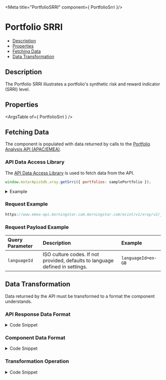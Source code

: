 
<Meta title="PortfolioSRRI" component={ PortfolioSrri }/>

<style> {
  `
    details {
      padding: 10px;
      font-weight: bold;
      color: white;
      background: #3c3c3c;
    }
    summary {
      font-family: "Nunito Sans","San Francisco",BlinkMacSystemFont,"Segoe UI","Helvetica Neue",Helvetica,Arial,sans-serif;
      cursor: pointer;
    }
    .summary-text {
      padding-left: 5px;
      font-size: 15px;
    }
    .hide {
      opacity: 0;
    }
    .v-application--wrap {
        min-height: 100%
    }
  `}

</style>

# Portfolio SRRI

- [Description](#description)
- [Properties](#properties)
- [Fetching Data](#fetching-data)
- [Data Transformation](#data-transformation)


## Description

The Portfolio SRRI illustrates a portfolio's synthetic risk and reward indicator (SRRI) level.

<Canvas withSource="open" withToolbar>
  <Story id="components-portfolio-srri--story-details"></Story>
</Canvas>

## Properties

<ArgsTable of={ PortfolioSrri } />

## Fetching Data

The component is populated with data returned by calls to the <a href={PORTFOLIO_ANALYSIS_EMEA_URL} target="_blank">Portfolio Analysis API (APAC/EMEA)</a>.
<!--
- [API Data Access Library](#api-data-access-library)
- [Request Example](#request)
- [Request Payload Example](#request-payload)
-->
### API Data Access Library

The <a href={DATA_ACCESS_LIBRARY} target="_blank">API Data Access Library</a> is used to fetch data from the API.

``` javascript dark
window.mstarApisSdk.xray.getSrri({ portfolios: samplePortfolio });
```
<details>
  <summary><span class="summary-text">Example</span></summary>

``` javascript dark
const samplePortfolio = {
  "type": 3,
  "benchmark": {
    "type": "Standard",
    "holdings": [
      {
        "identifier": "EUCA000555",
        "identifierType": "MSID",
        "weight": 100
      }
    ]
  },
  "holdings": [
    {
      "identifier": "F0GBR052QA",
      "identifierType": "MSID",
      "amount": 5000
    },
    {
      "identifier": "F000000EY1",
      "identifierType": "MSID",
      "amount": 2500
    },
    {
      "identifier": "F00000OXG7",
      "identifierType": "MSID",
      "amount": 2000
    },
    {
      "identifier": "F00000TWNO",
      "identifierType": "MSID",
      "amount": 10000
    }
  ],
  "name": "UK demo portfolio - amount"
}

window.mstarApisSdk.xray.getSrri({ portfolios: samplePortfolio});

```

</details>

### Request Example

```javascript dark
https://www.emea-api.morningstar.com.morningstar.com/ecint/v1/xray/v2/json?languageId={{languageId}}

```

### Request Payload Example

| Query Parameter | Description|Example |
| :----------- | :--------| :----------- |
| `languageId` |	ISO culture codes. If not provided, defaults to language defined in settings. |`languageId=en-GB` |


## Data Transformation

Data returned by the API must be transformed to a format the component understands.
<!--
- [API Response Data Format](#api-response-data-format)
- [Component Data Format](#component-data-format)
- [Transformation Operation](#transformation-operation)
-->

### API Response Data Format

<details>
  <summary><span class="summary-text">Code Snippet</span></summary>

```json dark
{
  "status": {
    "detailedStatusMessage": "",
    "statusCode": 200,
    "statusDescription": ""
  },
  "riskStatistics": {
    "type": "MonthEnd",
    "currencyId": "GBP",
    "endDate": "2022-06-30",
    "sRRI": [
      {
        "value": 4,
        "timePeriod": "W260",
        "frequency": "W",
        "endDate": "2022-07-22"
      }
    ]
  }
}
```
</details>

### Component Data Format

<details>
  <summary><span class="summary-text">Code Snippet</span></summary>

```json dark
{
  "srriRank": 4
}
```
</details>

### Transformation Operation

<details>
  <summary><span class="summary-text">Code Snippet</span></summary>

```javascript dark
import { get } from 'lodash';
/*
...
*/
  parsedModelData() {
      const srriRank = get(this.modelData, 'sRRI[0].value');
      return {
          srriRank,
      };
  },
```
</details>

